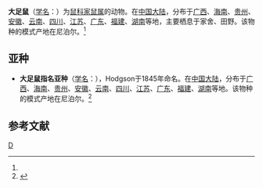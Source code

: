 {{Speciesbox 
| taxon = Rattus nitidus
| status = LC
| status_system = IUCN3.1
| status_ref = <ref name=iucn>{{cite journal | authors = Aplin, K.; Lunde, D.; Molur, S. | title = ''Rattus nitidus'' | journal = [[IUCN_Red_List_of_Threatened_Species|IUCN Red List of Threatened Species]] | volume= 2008 | page = e.T19352A8866576 | publisher = [[IUCN|IUCN]] | year = 2008 | url = http://dx.doi.org/10.2305/IUCN.UK.2008.RLTS.T19352A8866576.en | accessdate = 13 November 2015}}</ref>
| authority = Hodgson, 1845<ref name='id1123'>{{cite web| url =http://www.bioinfo.cn/db05/BjdwSpecies.php?action=view&id=1123| title =大足鼠| work =《中国动物物种编目数据库》| publisher =中国科学院微生物研究所| author =中国科学院动物研究所| accessdate =2009-03-27| deadurl =yes| archiveurl =https://web.archive.org/web/20160305063857/http://www.bioinfo.cn/db05/BjdwSpecies.php?action=view&id=1123| archivedate =2016-03-05}}</ref>
}}

'''大足鼠'''（[[学名|学名]]：{{lang|la|''Rattus nitidus''}}）为[[鼠科|鼠科]][[家鼠属|家鼠属]]的动物。在[[中国大陆|中国大陆]]，分布于[[广西|广西]]、[[海南|海南]]、[[贵州|贵州]]、[[安徽|安徽]]、[[云南|云南]]、[[四川|四川]]、[[江苏|江苏]]、[[广东|广东]]、[[福建|福建]]、[[湖南|湖南]]等地，主要栖息于家舍、田野。该物种的模式产地在尼泊尔。<ref name='id1123'/>

==亚种==
*'''大足鼠指名亚种'''（[[学名|学名]]：{{lang|la|''Rattus nitidus nitidus''}}），Hodgson于1845年命名。在[[中国大陆|中国大陆]]，分布于[[广西|广西]]、[[海南|海南]]、[[贵州|贵州]]、[[安徽|安徽]]、[[云南|云南]]、[[四川|四川]]、[[江苏|江苏]]、[[广东|广东]]、[[福建|福建]]、[[湖南|湖南]]等地。该物种的模式产地在尼泊尔。<ref name='id1124'>{{cite web| url =http://www.bioinfo.cn/db05/BjdwSpecies.php?action=view&id=1124| title =大足鼠指名亚种| work =《中国动物物种编目数据库》| publisher =中国科学院微生物研究所| author =中国科学院动物研究所| accessdate =2009-03-27| deadurl =yes| archiveurl =https://web.archive.org/web/20131203122335/http://www.bioinfo.cn/db05/BjdwSpecies.php?action=view| archivedate =2013-12-03}}</ref>

== 参考文献 ==
{{reflist}}
{{Taxonbar|from=Q1618989}}

[[Category:大家鼠屬|D]]